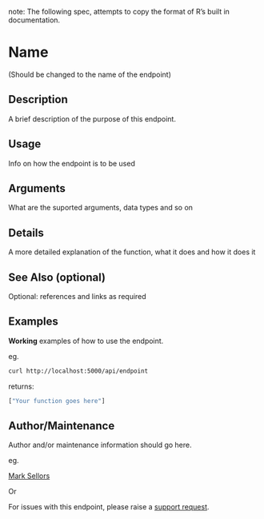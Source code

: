note: The following spec, attempts to copy the format of R's built in documentation.

# Name
(Should be changed to the name of the endpoint)

## Description
A brief description of the purpose of this endpoint.

## Usage
Info on how the endpoint is to be used

## Arguments
What are the suported arguments, data types and so on

## Details
A more detailed explanation of the function, what it does and how it does it

## See Also (optional)
Optional: references and links as required

## Examples
**Working** examples of how to use the endpoint.

eg.

```sh
curl http://localhost:5000/api/endpoint
```

returns:

```bash
["Your function goes here"]
```

## Author/Maintenance
Author and/or maintenance information should go here.

eg. 

[Mark Sellors](mailto:mark@example.com)

Or

For issues with this endpoint, please raise a [support request](http://example.com/support).
